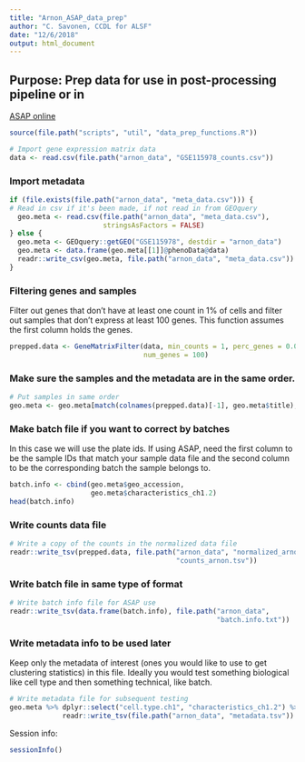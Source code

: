 ```yaml
---
title: "Arnon_ASAP_data_prep"
author: "C. Savonen, CCDL for ALSF"
date: "12/6/2018"
output: html_document
---
```


## Purpose: Prep data for use in post-processing pipeline or in 
[ASAP online](https://asap.epfl.ch/)
```r
source(file.path("scripts", "util", "data_prep_functions.R"))
```

```r
# Import gene expression matrix data
data <- read.csv(file.path("arnon_data", "GSE115978_counts.csv"))
```

### Import metadata
```r
if (file.exists(file.path("arnon_data", "meta_data.csv"))) {
# Read in csv if it's been made, if not read in from GEOquery
  geo.meta <- read.csv(file.path("arnon_data", "meta_data.csv"),
                       stringsAsFactors = FALSE)
} else {
  geo.meta <- GEOquery::getGEO("GSE115978", destdir = "arnon_data")
  geo.meta <- data.frame(geo.meta[[1]]@phenoData@data)
  readr::write_csv(geo.meta, file.path("arnon_data", "meta_data.csv"))
}
```

### Filtering genes and samples
Filter out genes that don't have at least one count in 1% of cells and filter out 
samples that don't express at least 100 genes. This function assumes the first 
column holds the genes.
```r
prepped.data <- GeneMatrixFilter(data, min_counts = 1, perc_genes = 0.01,
                                 num_genes = 100)
```

### Make sure the samples and the metadata are in the same order.
```r
# Put samples in same order 
geo.meta <- geo.meta[match(colnames(prepped.data)[-1], geo.meta$title), ]
```

### Make batch file if you want to correct by batches
In this case we will use the plate ids. 
If using ASAP, need the first column to be the sample IDs that match your sample 
data file and the second column to be the corresponding batch the sample belongs to.
```r
batch.info <- cbind(geo.meta$geo_accession,
                    geo.meta$characteristics_ch1.2)
head(batch.info)
```

### Write counts data file
```r
# Write a copy of the counts in the normalized data file
readr::write_tsv(prepped.data, file.path("arnon_data", "normalized_arnon", 
                                         "counts_arnon.tsv"))
```

### Write batch file in same type of format
```r
# Write batch info file for ASAP use
readr::write_tsv(data.frame(batch.info), file.path("arnon_data",
                                                   "batch.info.txt"))
```

### Write metadata info to be used later
Keep only the metadata of interest (ones you would like to use to get clustering
statistics) in this file. Ideally you would test something biological like 
cell type and then something technical, like batch.
```r
# Write metadata file for subsequent testing
geo.meta %>% dplyr::select("cell.type.ch1", "characteristics_ch1.2") %>%
             readr::write_tsv(file.path("arnon_data", "metadata.tsv"))
```

Session info: 
```r
sessionInfo()
```